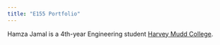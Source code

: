 ```yaml
---
title: "E155 Portfolio"
---
```


Hamza Jamal is a 4th-year Engineering student [Harvey Mudd College](https://hmc.edu).
